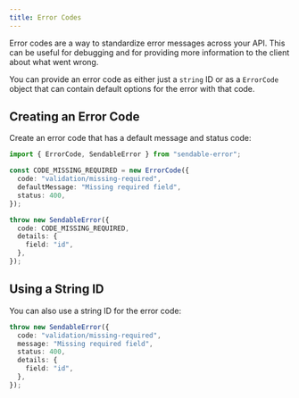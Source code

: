 ```yaml
---
title: Error Codes
---
```


Error codes are a way to standardize error messages across your API. This can be useful for debugging and for providing more information to the client about what went wrong.

You can provide an error code as either just a `string` ID or as a `ErrorCode` object that can contain default options for the error with that code.

## Creating an Error Code

Create an error code that has a default message and status code:

```typescript
import { ErrorCode, SendableError } from "sendable-error";

const CODE_MISSING_REQUIRED = new ErrorCode({
  code: "validation/missing-required",
  defaultMessage: "Missing required field",
  status: 400,
});

throw new SendableError({
  code: CODE_MISSING_REQUIRED,
  details: {
    field: "id",
  },
});
```

## Using a String ID

You can also use a string ID for the error code:

```typescript
throw new SendableError({
  code: "validation/missing-required",
  message: "Missing required field",
  status: 400,
  details: {
    field: "id",
  },
});
```
